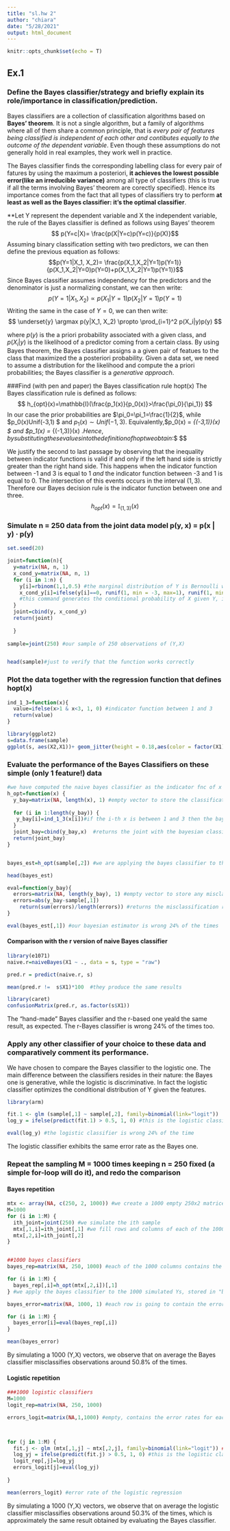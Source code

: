 ```yaml
---
title: "sl.hw 2"
author: "chiara"
date: "5/28/2021"
output: html_document
---
```


```r
knitr::opts_chunk$set(echo = T)
```

## Ex.1

### Define the Bayes classifier/strategy and briefly explain its role/importance in classification/prediction.

Bayes classifiers are a collection of classification algorithms based on **Bayes' theorem**. It is not a single algorithm, but a family of algorithms where all of them share a common principle, that is *every pair of features being classified is independent of each other and contibutes equally to the outcome of the dependent variable*. Even though these assumptions do not generally hold in real examples, they work well in practice.  

The Bayes classifier finds the corresponding labelling class for every pair of fatures by using the maximum a posteriori, **it achieves the lowest possible error(like an irreducible variance)** among all type of classifiers (this is true if all the terms involving Bayes' theorem are corectly specified). Hence its importance comes from the fact that all types of classifiers try to perform **at least as well as the Bayes classifier: it's the optimal classifier**.

**Let Y represent the dependent variable and X the independent variable, the rule of the Bayes classifier is defined as follows using Bayes' theorem
$$ p(Y=c|X)= \frac{p(X|Y=c)p(Y=c)}{p(X)}$$
Assuming binary classification setting with two predictors, we can then define the previous equation as follows:
$$p(Y=1|X_1, X_2)= \frac{p(X_1,X_2|Y=1)p(Y=1)}{p(X_1,X_2|Y=0)p(Y=0)+p(X_1,X_2|Y=1)p(Y=1)}$$
Since Bayes classifier assumes independency for the predictors and the denominator is just a normalizing constant, we can then write:
$$p(Y=1|X_1, X_2) \propto p(X_1|Y=1)p(X_2|Y=1)p(Y=1)$$
Writing the same in the case of $Y=0$, we can then write:
$$ \underset{y} \argmax p(y|X_1, X_2) \propto \prod_{i=1}^2 p(X_i|y)p(y) $$

where $p(y)$ is the a priori probability associated with a given class, and $p(X_i|y)$ is the likelihood of a predictor coming from a certain class. By using Bayes theorem, the Bayes classifier assigns a a given pair of featues to the class that maximized the a posteriori probability. Given a data set, we need to assume a distribution for the likelihood and compute the a priori probabilities; the Bayes classifier is a *generative approach*.


###Find (with pen and paper) the Bayes classification rule hopt(x)
The Bayes classification rule is defined as follows:
$$ h_{opt}(x)=\mathbb{I}(\frac{p_1(x)}{p_0(x)}>\frac{\pi_0}{\pi_1}) $$
In our case the prior probabilities are $\pi_0=\pi_1=\frac{1}{2}$, while $p_0(x)\sim Unif(-3,1) $ and $p_1(x)\sim Unif(-1,3)$. Equivalently,$p_0(x) = \frac{1}{4} \mathbb{I}_{(-3,1)}(x) $ and $p_1(x) = \frac{1}{4} \mathbb{I}_{(-1,3)}(x) $. 
Hence, by substituting these values into the definition of hopt we obtain:
$$ \begin{align}
h_{opt}(x) = & \mathbb{I} (p_1(x) \pi_1> p_0(x) \pi_0) \\
           =  & \mathbb{I} (\frac{1}{2} \frac{1}{4} \mathbb{I}_{(-1,3)}(x) > \frac{1}{2} \frac{1}{4} \mathbb{I}_{(-3,1)}(x))\\
           = & \mathbb{I}_{(1,3)}(x)
 \end{align}$$

We justify the second to last passage by observing that the inequality between indicator functions is valid if and only if the left hand side is strictly greater than the right hand side. This happens when the indicator function between -1 and 3 is  equal to 1 *and* the indicator function between -3 and 1 is  equal to 0. The intersection of this events occurs in the interval $(1,3)$. Therefore our Bayes decision rule is the indicator function between one and three.
$$h_{opt}(x) = \mathbb{I}_{(1,3)}(x) $$


### Simulate n = 250 data from the joint data model p(y, x) = p(x | y) · p(y)
```r
set.seed(20)

joint=function(n){
  y=matrix(NA, n, 1)
  x_cond_y=matrix(NA, n, 1)
  for (i in 1:n) {
    y[i]=rbinom(1,1,0.5) #the marginal distribution of Y is Bernoulli with success probability 0.5
    x_cond_y[i]=ifelse(y[i]==0, runif(1, min = -3, max=1), runif(1, min = -1, max=3))
    #this command generates the conditional probability of X given Y, if the observed value of Y is 0, then the conditional distribution of X is uniform between -3 and 1, otherwise the conditional distribution of X is uniform between -1 and 3
  }
  joint=cbind(y, x_cond_y)
  return(joint)
  
  }
  
sample=joint(250) #our sample of 250 observations of (Y,X)


head(sample)#just to verify that the function works correctly
```


### Plot the data together with the regression function that defines hopt(x)
```r
ind_1_3=function(x){
  value=ifelse(x>1 & x<3, 1, 0) #indicator function between 1 and 3
  return(value)
}

library(ggplot2)
s=data.frame(sample)
ggplot(s, aes(X2,X1))+ geom_jitter(height = 0.18,aes(color = factor(X1)))+theme(panel.background = element_rect( fill = "#FAFAFA"))+ scale_y_continuous(breaks =c(0,1), labels = c("0","1"))+ theme(legend.position = "none")+ scale_color_manual(values = c("#FD6467", "#00A08A"))+stat_function(fun=ind_1_3, col="purple", size=1)+xlab("X|Y")+ylab("Y")+labs(title= "Simulated distribution of (X,Y) n=250")+theme(plot.title = element_text(color="#330099", size=15, face="bold"))
```



### Evaluate the performance of the Bayes Classifiers on these simple (only 1 feature!) data
```r
#we have computed the naive bayes classifier as the indicator fnc of x between 1 and 3
h_opt=function(x) {
  y_bay=matrix(NA, length(x), 1) #empty vector to store the classification
  
  for (i in 1:length(y_bay)) {
   y_bay[i]=ind_1_3(x[i])#if the i-th x is between 1 and 3 then the bayes classifier assigns to the yi-th y value 1, 0 otherwise
  }
  joint_bay=cbind(y_bay,x)  #returns the joint with the bayesian classification for y
  return(joint_bay)
}


bayes_est=h_opt(sample[,2]) #we are applying the bayes classifier to the generated x values

head(bayes_est)

eval=function(y_bay){
  errors=matrix(NA, length(y_bay), 1) #empty vector to store any misclassification
  errors=abs(y_bay-sample[,1])
    return(sum(errors)/length(errors)) #returns the misclassification rate
}

eval(bayes_est[,1]) #our bayesian estimator is wrong 24% of the times

```


#### Comparison with the r version of naive Bayes classifier
```r
library(e1071)
naive.r=naiveBayes(X1 ~ ., data = s, type = "raw")

pred.r = predict(naive.r, s)

mean(pred.r !=  s$X1)*100  #they produce the same results

library(caret)
confusionMatrix(pred.r, as.factor(s$X1)) 
```
The "hand-made" Bayes classifier and the r-based one yeald the same result, as expected. The r-Bayes classifier is wrong 24% of the times too.


### Apply any other classifier of your choice to these data and comparatively comment its performance. 
We have chosen to compare the Bayes classifier to the logistic one. The main difference between the classifiers resides in their nature: the Bayes one is generative, while the logistic is discriminative. In fact the logistic classifier optimizes the conditional distribution of Y given the features.
```r
library(arm)

fit.1 <- glm (sample[,1] ~ sample[,2], family=binomial(link="logit"))
log_y = ifelse(predict(fit.1) > 0.5, 1, 0) #this is the logistic classification for Y

eval(log_y) #the logistic classifier is wrong 24% of the time 
```
The logistic classifier exhibits the same error rate as the Bayes one.


### Repeat the sampling M = 1000 times keeping n = 250 fixed (a simple for-loop will do it), and redo the comparison
#### Bayes repetition
```r
mtx <- array(NA, c(250, 2, 1000)) #we create a 1000 empty 250x2 matrices
M=1000 
for (i in 1:M) {
  ith_joint=joint(250) #we simulate the ith sample
  mtx[,1,i]=ith_joint[,1] #we fill rows and columns of each of the 1000 matrices
  mtx[,2,i]=ith_joint[,2]
}


##1000 bayes classifiers
bayes_rep=matrix(NA, 250, 1000) #each of the 1000 columns contains the classifier for the ith sample (contains 1000 Y vectors) 

for (i in 1:M) {
  bayes_rep[,i]=h_opt(mtx[,2,i])[,1] 
} #we apply the bayes classifier to the 1000 simulated Ys, stored in "bayes_rep"  

bayes_error=matrix(NA, 1000, 1) #each row is going to contain the error rate computed at one of the 1000 simulations 

for (i in 1:M) {
  bayes_error[i]=eval(bayes_rep[,i])  
}

mean(bayes_error)
```
By simulating a 1000 (Y,X) vectors, we observe that on average the Bayes classifier misclassifies observations around 50.8% of the times.

#### Logistic repetition
```r
###1000 logistic classifiers
M=1000
logit_rep=matrix(NA, 250, 1000)

errors_logit=matrix(NA,1,1000) #empty, contains the error rates for each of the 1000 simulatios



for (j in 1:M) {
  fit.j <- glm (mtx[,1,j] ~ mtx[,2,j], family=binomial(link="logit")) ##fitting the logistic model on the j-th sampled data
  log_yj = ifelse(predict(fit.j) > 0.5, 1, 0) #this is the logistic classification for Yj
  logit_rep[,j]=log_yj
  errors_logit[j]=eval(log_yj)
  
}

mean(errors_logit) #error rate of the logistic regression
```
By simulating a 1000 (Y,X) vectors, we observe that on average the logistic classifier misclassifies observations around 50.3% of the times, which is approximately the same result obtained by evaluating the Bayes classifier. 



